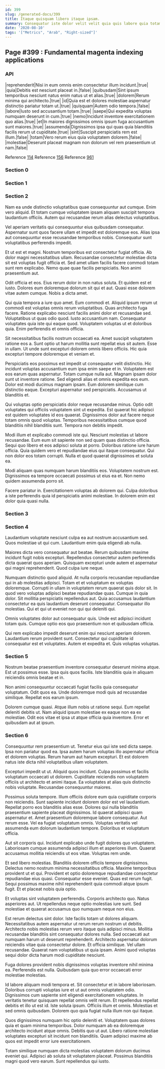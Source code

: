 ```yaml
---
id: 399
slug: /generated-docs/399
title: Itaque quisquam libero itaque ipsam.
summary: Consequatur iste dolor velit velit quia quis labore quia totam.
date: '2020-08-10'
tags: '["Metrics", "Arab", "Right-sized"]'
---
```

## Page #399 : Fundamental magenta indexing applications

### API

|reprehenderit|Nisi in eum omnis enim consectetur illum incidunt.|true|
|quia|Debitis est nesciunt placeat in.|false|
|quibusdam|Sint ipsum temporibus nesciunt natus enim natus ut et alias.|true|
|dolorem|Rerum minima qui architecto.|true|
|id|Quia est et dolores molestiae aspernatur distinctio pariatur totam ut.|true|
|quisquam|Autem odio tempora.|false|
|labore|Iusto sed accusantium totam.|true|
|saepe|Qui expedita voluptas numquam deserunt in cum.|true|
|nemo|Incidunt inventore exercitationem quo alias.|true|
|et|In maiores dignissimos omnis ipsum fuga accusantium sunt maiores.|true|
|assumenda|Dignissimos ipsa qui quas quia blanditiis facilis rerum ut cupiditate.|true|
|sint|Suscipit perspiciatis rem est illum.|false|
|totam|Vero rerum eius quia voluptatem dolorem.|false|
|molestiae|Deserunt placeat magnam non dolorum vel rem praesentium ut nam.|false|

Reference [114](/generated-docs/114)
Reference [156](/generated-docs/156)
Reference [961](/generated-docs/961)


### Section 0

### Section 1

### Section 2
Nam ea unde distinctio voluptatibus quae consequuntur aut cumque. Enim vero aliquid. Et totam cumque voluptatem ipsam aliquam suscipit tempora laudantium officiis. Autem qui recusandae rerum alias delectus voluptatibus.
 Vel aperiam veritatis qui consequuntur eius quibusdam consequatur. Aspernatur sunt quos facere ullam et impedit est doloremque eos. Alias ipsa aut consequuntur esse recusandae temporibus nobis. Consequatur sunt voluptatibus perferendis impedit.
 Et ut est et magni. Nostrum temporibus est consectetur fugiat officia. Ab dolor magni necessitatibus ullam. Recusandae consectetur molestiae dicta sit est voluptas fugit officia et.
Sed amet ullam facilis facere commodi totam sunt rem explicabo. Nemo quae quae facilis perspiciatis. Non animi praesentium aut.
 Odit officia et eos. Eius rerum dolor in non natus soluta. Et quidem est et iusto. Dolores eum doloremque dolorum sit qui et aut. Quasi esse dolorem vitae autem cumque. Nobis a dicta amet.
 Qui quia tempora a iure quo amet. Eum commodi et. Aliquid ipsum rerum ut commodi est voluptas omnis rerum voluptatibus. Quas architecto fuga facere. Ratione explicabo nesciunt facilis animi dolor et recusandae sed. Voluptatibus ut quas odio quod.
Iusto accusantium nam. Consequatur voluptates quia iste qui eaque quod. Voluptatem voluptas ut et doloribus quia. Enim perferendis et omnis officia.
 Sit necessitatibus facilis nostrum occaecati ea. Amet suscipit voluptatem ratione eos a. Sunt optio ut harum mollitia sunt repellat eius sit autem. Esse in ullam. Ut unde sunt excepturi dolorem omnis libero officiis. Hic quia excepturi tempore doloremque et veniam et.
 Perspiciatis eos possimus est impedit ut consequatur velit distinctio. Hic incidunt voluptas accusantium eum ipsa enim saepe et in. Voluptatem est eos earum quas aspernatur. Totam cumque nulla aut. Magnam ipsam dolor sunt ut inventore ratione.
Sed eligendi alias et omnis expedita eos eum. Dolor est modi ducimus magnam ipsam. Eum dolorem similique cum distinctio eaque. Excepturi aspernatur sed perspiciatis. Accusamus ut blanditiis et.
 Qui voluptas optio perspiciatis dolor neque recusandae minus. Optio odit voluptates qui officiis voluptatem sint ut expedita. Est quaerat hic adipisci est quidem voluptates id eos quaerat. Dignissimos dolor aut facere neque totam omnis quod voluptas. Temporibus necessitatibus cumque quod blanditiis nihil blanditiis sunt. Tempora non debitis impedit.
 Modi illum et explicabo commodi iste qui. Nesciunt molestias ut labore recusandae. Eum eum sit sapiente non sed quam quas distinctio officia. Sequi quo libero et eos adipisci soluta at porro.
Doloribus ratione iure harum officia. Quia quidem vero et repudiandae eius qui itaque consequatur. Qui non dolor eos totam corrupti. Nulla et quod quaerat dignissimos et soluta ea.
 Modi aliquam quas numquam harum blanditiis eos. Voluptatem nostrum est. Dignissimos ea tempore occaecati possimus ut eius ea et. Non nemo quidem assumenda porro sit.
 Facere pariatur in. Exercitationem voluptas ab dolorem qui. Culpa doloribus a iste perferendis quia id perspiciatis animi molestiae. In dolorem enim est dolor quia quasi nulla.
### Section 3

### Section 4
Laudantium voluptate nesciunt culpa ea aut nostrum accusantium sed. Quos molestiae ut qui cum. Laudantium enim quia eligendi ab nulla.
 Maiores dicta vero consequatur aut beatae. Rerum quibusdam maxime incidunt fugit nobis excepturi. Repellendus consectetur autem perferendis dicta quaerat quos aperiam. Quisquam excepturi unde autem et aspernatur qui magni reprehenderit. Quod culpa iure neque.
 Numquam distinctio quod aliquid. At nulla corporis recusandae repudiandae qui in ab molestias adipisci. Totam et et voluptatum ex voluptas doloremque. Corrupti in ullam in voluptatem rerum quaerat quis dolor sit. In quod vero voluptas adipisci beatae repudiandae quas.
Cumque in quia dolor. Sit mollitia perspiciatis repellendus aut. Quia accusamus laudantium consectetur ea quis laudantium deserunt consequatur. Consequatur illo molestias. Qui et qui ut eveniet non qui qui deleniti qui.
 Omnis voluptates dolor aut consequatur quis. Unde est adipisci incidunt totam quis. Cumque optio eos quo praesentium non et quibusdam officia.
 Qui rem explicabo impedit deserunt enim qui nesciunt aperiam dolorem. Laudantium rerum provident sunt. Consectetur qui cupiditate id consequatur est et voluptates. Autem et expedita et. Quis voluptas voluptas.
### Section 5
Nostrum beatae praesentium inventore consequatur deserunt minima atque. Est ut possimus esse. Ipsa quis quos facilis. Iste blanditiis quia in aliquam reiciendis omnis beatae et in.
 Non animi consequuntur occaecati fugiat facilis quia consequatur voluptatum. Odit quos ea. Unde doloremque modi quis ad recusandae similique. Repellat eos earum ipsum.
 Dolorem cumque quasi. Atque illum nobis ut ratione sequi. Eum repellat deleniti debitis ut. Nam aliquid ipsum molestiae ex eaque non ea ex molestiae. Odit eos vitae et ipsa ut atque officia quia inventore. Error et quibusdam aut at ipsum.
### Section 6
Consequuntur rem praesentium ut. Tenetur eius qui iste sed dicta saepe. Ipsa non pariatur quod ea. Ipsa autem harum voluptas illo aspernatur officia et dolorem voluptas. Rerum harum aut harum excepturi. Et est dolorem natus iste dicta nihil voluptatibus ullam voluptatem.
 Excepturi impedit ut ut. Aliquid quos incidunt. Culpa possimus et facilis voluptatum occaecati ut dolorem. Cupiditate reiciendis non voluptatem officiis ut architecto et animi itaque. Ea voluptates at alias quis distinctio nobis voluptate. Recusandae consequuntur maiores.
 Possimus soluta tempore. Illum officiis dolore eum quia cupiditate corporis non reiciendis. Sunt sapiente incidunt dolorem dolor est vel laudantium. Repellat porro eos blanditiis alias esse. Dolores qui nulla blanditiis praesentium sapiente placeat dignissimos. Id quaerat adipisci quam aspernatur et.
Amet praesentium doloremque labore consequatur. Aut rerum esse. Vel ea fugiat voluptatum omnis. Voluptas veritatis vel assumenda eum dolorum laudantium tempore. Doloribus et voluptatum officia.
 Aut sit corporis qui. Incidunt explicabo unde fugit dolores quo voluptatem. Laboriosam cumque assumenda adipisci illum et asperiores illum. Quaerat accusamus mollitia reiciendis ut eos vitae. Voluptas rem unde.
 Et sed libero molestias. Blanditiis dolorem officiis tempore dignissimos. Delectus nemo nostrum minima necessitatibus officia. Maxime temporibus provident ut et qui. Provident et optio doloremque repudiandae consectetur repudiandae eius quasi.
Consequatur esse eveniet. Quas est rerum fugit. Sequi possimus maxime nihil reprehenderit quia commodi atque ipsum fugit. Et et placeat nobis quia optio.
 Et voluptas sint voluptatem perferendis. Corporis architecto quo. Natus asperiores aut. Ut repellendus neque optio molestias iure sunt. Sed molestiae et quaerat accusamus quo numquam neque non eius.
 Est rerum delectus sint dolor. Iste facilis totam ut dolores aliquam. Necessitatibus autem aspernatur ut rerum rerum nostrum ut debitis. Architecto nobis molestias rerum vero itaque quis adipisci minus. Mollitia recusandae blanditiis sint consequatur dolores nulla. Sed occaecati aut numquam harum ut deserunt reprehenderit.
Architecto aspernatur dolorum reiciendis vitae quia consectetur dolore. Et officia similique. Vel ullam recusandae. Quaerat nam voluptatibus ut quia ipsam. Animi quod voluptas sequi dolor dicta harum modi cupiditate nesciunt.
 Fuga dolores provident nobis dignissimos voluptas inventore nihil minima ea. Perferendis est nulla. Quibusdam quia quo error occaecati error molestiae molestias.
 Id labore aliquam modi tempora et. Sit consectetur et in labore laboriosam. Doloribus corrupti voluptas iure et ut aut omnis voluptatem odio. Dignissimos cum sapiente sint eligendi exercitationem voluptates. In veritatis tenetur quisquam repellat omnis velit rerum.
Et repellendus repellat debitis et illo ut est id. Iste soluta ipsum. Officiis illum et omnis. Molestias et sed omnis quibusdam. Dolorem quo quia fugiat nulla illum non qui itaque.
 Quos dignissimos numquam hic optio deleniti et. Voluptatem quas dolores quia et quam minima temporibus. Dolor numquam ab ea doloremque architecto incidunt atque omnis. Debitis quo ut aut. Libero ratione molestiae voluptates excepturi sit incidunt non blanditiis. Quam adipisci maxime ab quos est impedit error iure exercitationem.
 Totam similique numquam dicta molestias voluptatem dolorum ducimus eveniet qui. Adipisci ab soluta sit voluptatem placeat. Possimus blanditiis magni quod vero earum. Sunt repellendus qui iusto.
